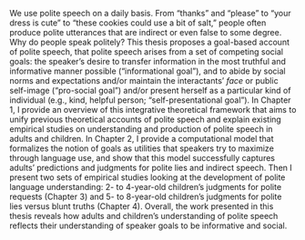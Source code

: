 We use polite speech on a daily basis. From “thanks” and “please” to “your dress is cute” to “these cookies could use a bit of salt,” people often produce polite utterances that are indirect or even false to some degree. Why do people speak politely? This thesis proposes a goal-based account of polite speech, that polite speech arises from a set of competing social goals: the speaker’s desire to transfer information in the most truthful and informative manner possible (“informational goal”), and to abide by social norms and expectations and/or maintain the interactants’ *face* or public self-image (“pro-social goal”) and/or present herself as a particular kind of individual (e.g., kind, helpful person; “self-presentational goal”). In Chapter 1, I provide an overview of this integrative theoretical framework that aims to unify previous theoretical accounts of polite speech and explain existing empirical studies on understanding and production of polite speech in adults and children. In Chapter 2, I provide a computational model that formalizes the notion of goals as utilities that speakers try to maximize through language use, and show that this model successfully captures adults’ predictions and judgments for polite lies and indirect speech. Then I present two sets of empirical studies looking at the development of polite language understanding: 2- to 4-year-old children’s judgments for polite requests (Chapter 3) and 5- to 8-year-old children’s judgments for polite lies versus blunt truths (Chapter 4). Overall, the work presented in this thesis reveals how adults and children’s understanding of polite speech reflects their understanding of speaker goals to be informative and social.
